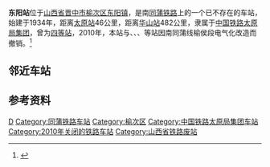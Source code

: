 {{Infobox China railway station
|车站名称 = 东阳站
|图片 = 
|图片介绍 = 
|车站名称拼音 = Dongyang
|英文名称 = Dongyang Railway Station
|车站代码 = 27998<ref>{{cite book|title=中华人民共和国铁路车站代码（GB/T 10302-2010）|publisher=中国标准出版社|year=2010|isbn=155066140495|ignore-isbn-error=true|pages=9}}</ref>
|电报码 = DOV<ref>{{cite book|author=铁道部电子计算技术中心, 铁道部运输局|title=铁路车站站名代码表：TMIS使用|publisher=中国铁道出版社|location=北京|year=1998|isbn=9787113030995|pages=53}}</ref>
|拼音码 = DYA
|车站位置 = [[山西省|山西省]][[晋中市|晋中市]][[榆次区|榆次区]][[东阳镇_(晋中市)|东阳镇]]
|坐标 = {{coord|37.538452|112.679388|display=inline,title}}
|归属 = [[中国铁路太原局集团|中国铁路太原局集团]][[介休车务段|介休车务段]]
|线路 = [[同蒲铁路|同蒲铁路]]
|车站等级 = [[四等站_(中国大陆)|四等站]]
|使用状态 = 已撤销
|月台数目 = 
|站台面 = 
|股道数目 = 
|网站 = 
}}
'''东阳站'''位于[[山西省|山西省]][[晋中市|晋中市]][[榆次区|榆次区]][[东阳镇_(晋中市)|东阳镇]]，是南[[同蒲铁路|同蒲铁路]]上的一个已不存在的车站，始建于1934年，距离[[太原站|太原站]]46公里，距离[[华山站_(陕西省)|华山站]]482公里，隶属于[[中国铁路太原局集团|中国铁路太原局集团]]，曾为[[四等站_(中铁)|四等站]]，2010年，本站与{{站|北阳}}、{{站|富家滩}}、{{站|什林}}、{{站|柴庄}}等站因南同蒲线榆侯段电气化改造而撤销。<ref>{{cite journal|author=周文杰|title=南同蒲线电气化改造效果分析|journal=铁道运输与经济|year=2012|volume=34|issue=10|issn=1003-1421|pages=11}}</ref>

== 邻近车站 ==
{{start rail box|[[中国铁路|中国铁路]]}}
{{s-inop|[[修文站|修文站]]|{{站|大同}}方向}}
{{s-line|[[同蒲铁路|同蒲铁路]]<br />← 9km <s>东阳站</s> 7km →}}
{{s-inop|<s>[[北阳站|北阳站]]</s>|{{站|华山||陕西省}}方向}}
{{end box}}

== 参考资料 ==
{{reflist}}
{{China-rail-stub}}
{{同蒲铁路}}

[[Category:晋中市铁路车站|D]]
[[Category:同蒲铁路车站|Category:同蒲铁路车站]]
[[Category:榆次区|Category:榆次区]]
[[Category:中国铁路太原局集团车站|Category:中国铁路太原局集团车站]]
[[Category:2010年关闭的铁路车站|Category:2010年关闭的铁路车站]]
[[Category:山西省铁路废站|Category:山西省铁路废站]]